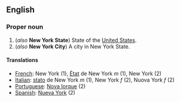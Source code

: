 ==English==

===Proper noun===

# (''also'' '''New York State''') State of the [[United States]].
# (''also'' '''New York City''') A city in New York State.

====Translations====

*[[French]]: New York (1), [[état|État]] de New York ''m'' (1), New York (2)
*[[Italian]]: [[stato]] de New York ''m'' (1), New York ''f'' (2), Nuova York ''f'' (2)
*[[Portuguese]]: [[Nova Iorque]] (2)
*[[Spanish]]: [[Nueva York]] (2)